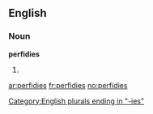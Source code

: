==English==

===Noun===
'''perfidies'''

# {{plural of|[[perfidy]]}}

[[Category:English plurals ending in "-ies"]]

[[ar:perfidies]]
[[fr:perfidies]]
[[no:perfidies]]